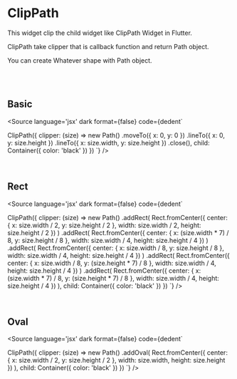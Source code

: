 
<Meta of={Stories} />

# ClipPath 

This widget clip the child widget like ClipPath Widget in Flutter.

ClipPath take clipper that is callback function and return Path object.

You can create Whatever shape with Path object.


<br />
<br />

## Basic

<Source
  language='jsx'
  dark
  format={false}
  code={dedent`

  ClipPath({
    clipper: (size) => new Path()
      .moveTo({ x: 0, y: 0 })
      .lineTo({ x: 0, y: size.height })
      .lineTo({ x: size.width, y: size.height })
      .close(),
    child: Container({
      color: 'black'
    })
  })
`}
/>

<Story of={Stories.Basic} />

<br/>

## Rect

<Source
  language='jsx'
  dark
  format={false}
  code={dedent`

  ClipPath({
    clipper: (size) => new Path()
      .addRect(
        Rect.fromCenter({
          center: { x: size.width / 2, y: size.height / 2 },
          width: size.width / 2,
          height: size.height / 2
        })
      )
      .addRect(
        Rect.fromCenter({
          center: { x: (size.width * 7) / 8, y: size.height / 8 },
          width: size.width / 4,
          height: size.height / 4
        })
      )
      .addRect(
        Rect.fromCenter({
          center: { x: size.width / 8, y: size.height / 8 },
          width: size.width / 4,
          height: size.height / 4
        })
      )
      .addRect(
        Rect.fromCenter({
          center: { x: size.width / 8, y: (size.height * 7) / 8 },
          width: size.width / 4,
          height: size.height / 4
        })
      )
      .addRect(
        Rect.fromCenter({
          center: { x: (size.width * 7) / 8, y: (size.height * 7) / 8 },
          width: size.width / 4,
          height: size.height / 4
        })
      ),
    child: Container({
      color: 'black'
    })
  })
`}
/>

<Story of={Stories.RectClip} />

<br/>

## Oval

<Source
  language='jsx'
  dark
  format={false}
  code={dedent`

  ClipPath({
    clipper: (size) => new Path()
      .addOval(
        Rect.fromCenter({
          center: { x: size.width / 2, y: size.height / 2 },
          width: size.width,
          height: size.height
        })
      ),
    child: Container({
      color: 'black'
    })
  })
`}
/>

<Story of={Stories.RectOval} />